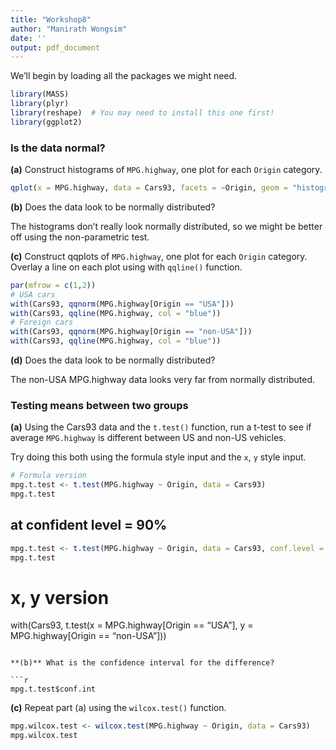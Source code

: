 ```yaml
---
title: "Workshop8"
author: "Manirath Wongsim"
date: ''
output: pdf_document
---
```


We'll begin by loading all the packages we might need.
```r
library(MASS)
library(plyr)
library(reshape)  # You may need to install this one first!
library(ggplot2)
```

### Is the data normal?

**(a)** Construct histograms of `MPG.highway`, one plot for each `Origin` category.

```r
qplot(x = MPG.highway, data = Cars93, facets = ~Origin, geom = "histogram", fill = Origin, binwidth = 2)
```

**(b)** Does the data look to be normally distributed?

The histograms don't really look normally distributed, so we might be better off using the non-parametric test.

**(c)** Construct qqplots of `MPG.highway`, one plot for each `Origin` category.  Overlay a line on each plot using with `qqline()` function.

```r
par(mfrow = c(1,2))
# USA cars
with(Cars93, qqnorm(MPG.highway[Origin == "USA"]))
with(Cars93, qqline(MPG.highway, col = "blue"))
# Foreign cars
with(Cars93, qqnorm(MPG.highway[Origin == "non-USA"]))
with(Cars93, qqline(MPG.highway, col = "blue"))
```

**(d)** Does the data look to be normally distributed?

The non-USA MPG.highway data looks very far from normally distributed.


### Testing means between two groups

**(a)** Using the Cars93 data and the `t.test()` function, run a t-test to see if average `MPG.highway` is different between US and non-US vehicles.

Try doing this both using the formula style input and the `x`, `y` style input.

```r
# Formula version
mpg.t.test <- t.test(MPG.highway ~ Origin, data = Cars93)
mpg.t.test
```
## at confident level = 90%
```r
mpg.t.test <- t.test(MPG.highway ~ Origin, data = Cars93, conf.level = 0.90)
mpg.t.test
```

# x, y version
with(Cars93, t.test(x = MPG.highway[Origin == "USA"], y = MPG.highway[Origin == "non-USA"]))
```

**(b)** What is the confidence interval for the difference?

```r
mpg.t.test$conf.int
```

**(c)** Repeat part (a) using the `wilcox.test()` function.

```r
mpg.wilcox.test <- wilcox.test(MPG.highway ~ Origin, data = Cars93)
mpg.wilcox.test
```


